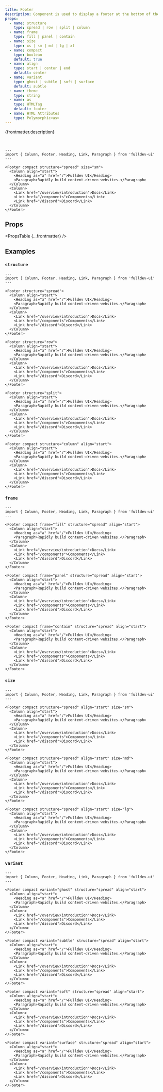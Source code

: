 ```yaml
---
title: Footer
description: Component is used to display a footer at the bottom of the page.
props:
  - name: structure
    type: spread | row | split | column
  - name: frame
    type: fill | panel | contain
  - name: size
    type: xs | sm | md | lg | xl
  - name: compact
    type: boolean
    default: true
  - name: align
    type: start | center | end
    default: center
  - name: variant
    type: ghost | subtle | soft | surface
    default: subtle
  - name: theme
    type: string
  - name: as
    type: HTMLTag
    default: footer
  - name: HTML Attributes
    type: Polymorphic<as>
---
```



{frontmatter.description}

<br />

```astro live
---
import { Column, Footer, Heading, Link, Paragraph } from 'fulldev-ui'
---

<Footer compact structure="spread" size="sm">
  <Column align="start">
    <Heading as="a" href="/">Fulldev UI</Heading>
    <Paragraph>Rapidly build content-driven websites.</Paragraph>
  </Column>
  <Column>
    <Link href="/overview/introduction">Docs</Link>
    <Link href="/components">Components</Link>
    <Link href="/discord">Discord</Link>
  </Column>
</Footer>
```

## Props

<PropsTable {...frontmatter} />

## Examples

### `structure`

```astro live
---
import { Column, Footer, Heading, Link, Paragraph } from 'fulldev-ui'
---

<Footer structure="spread">
  <Column align="start">
    <Heading as="a" href="/">Fulldev UI</Heading>
    <Paragraph>Rapidly build content-driven websites.</Paragraph>
  </Column>
  <Column>
    <Link href="/overview/introduction">Docs</Link>
    <Link href="/components">Components</Link>
    <Link href="/discord">Discord</Link>
  </Column>
</Footer>

<Footer structure="row">
  <Column align="start">
    <Heading as="a" href="/">Fulldev UI</Heading>
    <Paragraph>Rapidly build content-driven websites.</Paragraph>
  </Column>
  <Column>
    <Link href="/overview/introduction">Docs</Link>
    <Link href="/components">Components</Link>
    <Link href="/discord">Discord</Link>
  </Column>
</Footer>

<Footer structure="split">
  <Column align="start">
    <Heading as="a" href="/">Fulldev UI</Heading>
    <Paragraph>Rapidly build content-driven websites.</Paragraph>
  </Column>
  <Column>
    <Link href="/overview/introduction">Docs</Link>
    <Link href="/components">Components</Link>
    <Link href="/discord">Discord</Link>
  </Column>
</Footer>

<Footer compact structure="column" align="start">
  <Column align="start">
    <Heading as="a" href="/">Fulldev UI</Heading>
    <Paragraph>Rapidly build content-driven websites.</Paragraph>
  </Column>
  <Column>
    <Link href="/overview/introduction">Docs</Link>
    <Link href="/components">Components</Link>
    <Link href="/discord">Discord</Link>
  </Column>
</Footer>
```

### `frame`

```astro live
---
import { Column, Footer, Heading, Link, Paragraph } from 'fulldev-ui'
---

<Footer compact frame="fill" structure="spread" align="start">
  <Column align="start">
    <Heading as="a" href="/">Fulldev UI</Heading>
    <Paragraph>Rapidly build content-driven websites.</Paragraph>
  </Column>
  <Column>
    <Link href="/overview/introduction">Docs</Link>
    <Link href="/components">Components</Link>
    <Link href="/discord">Discord</Link>
  </Column>
</Footer>

<Footer compact frame="panel" structure="spread" align="start">
  <Column align="start">
    <Heading as="a" href="/">Fulldev UI</Heading>
    <Paragraph>Rapidly build content-driven websites.</Paragraph>
  </Column>
  <Column>
    <Link href="/overview/introduction">Docs</Link>
    <Link href="/components">Components</Link>
    <Link href="/discord">Discord</Link>
  </Column>
</Footer>

<Footer compact frame="contain" structure="spread" align="start">
  <Column align="start">
    <Heading as="a" href="/">Fulldev UI</Heading>
    <Paragraph>Rapidly build content-driven websites.</Paragraph>
  </Column>
  <Column>
    <Link href="/overview/introduction">Docs</Link>
    <Link href="/components">Components</Link>
    <Link href="/discord">Discord</Link>
  </Column>
</Footer>
```

### `size`

<SizeProp />

```astro live
---
import { Column, Footer, Heading, Link, Paragraph } from 'fulldev-ui'
---

<Footer compact structure="spread" align="start" size="sm">
  <Column align="start">
    <Heading as="a" href="/">Fulldev UI</Heading>
    <Paragraph>Rapidly build content-driven websites.</Paragraph>
  </Column>
  <Column>
    <Link href="/overview/introduction">Docs</Link>
    <Link href="/components">Components</Link>
    <Link href="/discord">Discord</Link>
  </Column>
</Footer>

<Footer compact structure="spread" align="start" size="md">
  <Column align="start">
    <Heading as="a" href="/">Fulldev UI</Heading>
    <Paragraph>Rapidly build content-driven websites.</Paragraph>
  </Column>
  <Column>
    <Link href="/overview/introduction">Docs</Link>
    <Link href="/components">Components</Link>
    <Link href="/discord">Discord</Link>
  </Column>
</Footer>

<Footer compact structure="spread" align="start" size="lg">
  <Column align="start">
    <Heading as="a" href="/">Fulldev UI</Heading>
    <Paragraph>Rapidly build content-driven websites.</Paragraph>
  </Column>
  <Column>
    <Link href="/overview/introduction">Docs</Link>
    <Link href="/components">Components</Link>
    <Link href="/discord">Discord</Link>
  </Column>
</Footer>
```

### `variant`

<VariantProp />

```astro live
---
import { Column, Footer, Heading, Link, Paragraph } from 'fulldev-ui'
---

<Footer compact variant="ghost" structure="spread" align="start">
  <Column align="start">
    <Heading as="a" href="/">Fulldev UI</Heading>
    <Paragraph>Rapidly build content-driven websites.</Paragraph>
  </Column>
  <Column>
    <Link href="/overview/introduction">Docs</Link>
    <Link href="/components">Components</Link>
    <Link href="/discord">Discord</Link>
  </Column>
</Footer>

<Footer compact variant="subtle" structure="spread" align="start">
  <Column align="start">
    <Heading as="a" href="/">Fulldev UI</Heading>
    <Paragraph>Rapidly build content-driven websites.</Paragraph>
  </Column>
  <Column>
    <Link href="/overview/introduction">Docs</Link>
    <Link href="/components">Components</Link>
    <Link href="/discord">Discord</Link>
  </Column>
</Footer>

<Footer compact variant="soft" structure="spread" align="start">
  <Column align="start">
    <Heading as="a" href="/">Fulldev UI</Heading>
    <Paragraph>Rapidly build content-driven websites.</Paragraph>
  </Column>
  <Column>
    <Link href="/overview/introduction">Docs</Link>
    <Link href="/components">Components</Link>
    <Link href="/discord">Discord</Link>
  </Column>
</Footer>

<Footer compact variant="surface" structure="spread" align="start">
  <Column align="start">
    <Heading as="a" href="/">Fulldev UI</Heading>
    <Paragraph>Rapidly build content-driven websites.</Paragraph>
  </Column>
  <Column>
    <Link href="/overview/introduction">Docs</Link>
    <Link href="/components">Components</Link>
    <Link href="/discord">Discord</Link>
  </Column>
</Footer>
```

